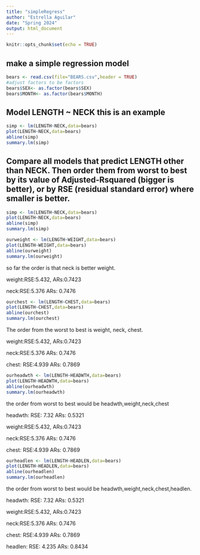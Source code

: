 ```yaml
---
title: "simpleRegress"
author: "Estrella Aguilar"
date: "Spring 2024"
output: html_document
---
```


```r
knitr::opts_chunk$set(echo = TRUE)
```

## make a simple regression model

```r
bears <- read.csv(file="BEARS.csv",header = TRUE)
#adjust factors to be factors
bears$SEX<- as.factor(bears$SEX)
bears$MONTH<- as.factor(bears$MONTH)
```

## Model LENGTH ~ NECK  this is an example  

```r
simp <- lm(LENGTH~NECK,data=bears)
plot(LENGTH~NECK,data=bears)
abline(simp)
summary.lm(simp)
```


## Compare all models that predict LENGTH other than NECK. Then order them from worst to best by its value of Adjusted-Rsquared (bigger is better), or by RSE (residual standard error) where smaller is better. 

```r
simp <- lm(LENGTH~NECK,data=bears)
plot(LENGTH~NECK,data=bears)
abline(simp)
summary.lm(simp)
```

```r
ourweight <- lm(LENGTH~WEIGHT,data=bears)
plot(LENGTH~WEIGHT,data=bears)
abline(ourweight)
summary.lm(ourweight)
```

so far the order is that neck is better weight.  
  
weight:RSE:5.432, ARs:0.7423
  
neck:RSE:5.376 ARs: 0.7476

```r
ourchest <- lm(LENGTH~CHEST,data=bears)
plot(LENGTH~CHEST,data=bears)
abline(ourchest)
summary.lm(ourchest)
```

The order from the worst to best is weight, neck, chest.
  
weight:RSE:5.432, ARs:0.7423
  
neck:RSE:5.376 ARs: 0.7476
  
chest: RSE:4.939 ARs: 0.7869


```r
ourheadwth <- lm(LENGTH~HEADWTH,data=bears)
plot(LENGTH~HEADWTH,data=bears)
abline(ourheadwth)
summary.lm(ourheadwth)
```


the order from worst to best would be headwth,weight,neck,chest
  
headwth: RSE: 7.32    ARs: 0.5321
  
weight:RSE:5.432, ARs:0.7423
  
neck:RSE:5.376 ARs: 0.7476
  
chest: RSE:4.939 ARs: 0.7869

```r
ourheadlen <- lm(LENGTH~HEADLEN,data=bears)
plot(LENGTH~HEADLEN,data=bears)
abline(ourheadlen)
summary.lm(ourheadlen)
```
the order from worst to best would be headwth,weight,neck,chest,headlen.

headwth: RSE: 7.32    ARs: 0.5321
  
weight:RSE:5.432, ARs:0.7423
  
neck:RSE:5.376 ARs: 0.7476
  
chest: RSE:4.939 ARs: 0.7869
  
headlen: RSE: 4.235  ARs: 0.8434



